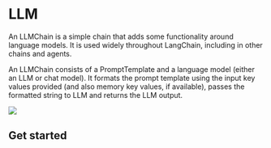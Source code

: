 # LLM

An LLMChain is a simple chain that adds some functionality around language models. It is used widely throughout LangChain, including in other chains and agents.

An LLMChain consists of a PromptTemplate and a language model (either an LLM or chat model). It formats the prompt template using the input key values provided (and also memory key values, if available), passes the formatted string to LLM and returns the LLM output.

![](https://drive.google.com/uc?id=1g4Cv0GbIxSk5xyIDSAL7BIu-hOT7KMNT)

## Get started


<Example/>